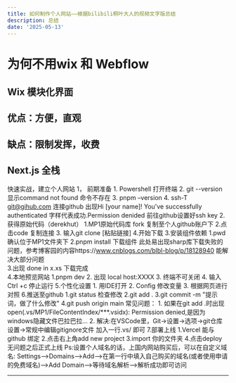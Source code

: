 ```yaml
---
title: 如何制作个人网站——根据bilibili桐叶大人的视频文字版总结
description: 总结
date: '2025-05-13'
---
```

# 为何不用wix 和 Webflow
## Wix 模块化界面
## 优点：方便，直观
## 缺点：限制发挥，收费
## Next.js 全栈
 快速实战，建立个人网站
1，	前期准备
	1.	Powershell 打开终端
	2.	git --version 显示command not found 命令不存在
	3.	pnpm –version
	4.	ssh-T git@gihub.com  连接github 出现Hi [your name]! You've successfully authenticated 字样代表成功.Permission denided 前往github设置好ssh key 
2.获得原始代码（derekhut）
	1.MP1原始代码库 fork 复制至个人github账户下
	2.点击code 复制连接
3. 输入git clone [粘贴链接]
4.开始下载
3.安装组件依赖
	1.pwd 确认位于MP1文件夹下
	2.pnpm install 下载组件 此处易出现sharp库下载失败的问题，参考博客园的内容https://www.cnblogs.com/blbl-blog/p/18128940 能解决大部分问题  
	3.出现 done in x.xs 下载完成      
4.本地预览网站
  	1.pnpm dev
	2. 出现 local host:XXXX
	3. 终端不可关闭
	4. 输入Ctrl +c 停止运行
5.个性化设置
	1. 用IDE打开
	2. Config 修改变量
	3. 根据网页进行对照
6.推送至github
 	1.git status 检查修改
  	2.git add .
	3.git commit -m "提示词，做了什么修改"
	4.git push origin main
	常见问题：
	1. 如果在git add .时出现open(.vs/MP1/FileContentIndex/***.vsidx): Permission denied,是因为windows隐藏文件巴拉巴拉... 
	2. 解决:在VSCode里，Git->设置->选项→git仓库设置→常规中编辑gitignore文件 加入一行.vs/ 即可
7.部署上线
	1.Vercel 能与github 绑定
	2.点击右上角add new project
	3.import 你的文件夹
	4.点击deploy 无问题之后正式上线
 Ps:设置个人域名的话，上国内网站购买后，可以在自定义域名: Settings——>Domains——>Add——>在第一行中填入自己购买的域名(或者使用申请的免费域名)——>Add Domain——>等待域名解析——>解析成功即可访问

---





